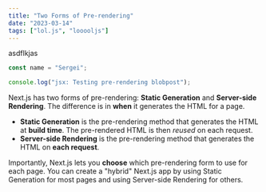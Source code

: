 ```yaml
---
title: "Two Forms of Pre-rendering"
date: "2023-03-14"
tags: ["lol.js", "looooljs"]
---
```


asdflkjas

```jsx
const name = "Sergei";

console.log("jsx: Testing pre-rendering blobpost");
```

Next.js has two forms of pre-rendering: **Static Generation** and **Server-side Rendering**. The difference is in **when** it generates the HTML for a page.

- **Static Generation** is the pre-rendering method that generates the HTML at **build time**. The pre-rendered HTML is then _reused_ on each request.
- **Server-side Rendering** is the pre-rendering method that generates the HTML on **each request**.

Importantly, Next.js lets you **choose** which pre-rendering form to use for each page. You can create a "hybrid" Next.js app by using Static Generation for most pages and using Server-side Rendering for others.
